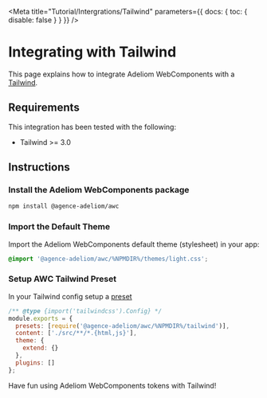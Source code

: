 
<Meta title="Tutorial/Intergrations/Tailwind" parameters={{ docs: { toc: { disable: false } } }} />

# Integrating with Tailwind

This page explains how to integrate Adeliom WebComponents with a [Tailwind](https://tailwindcss.com/).

## Requirements

This integration has been tested with the following:

- Tailwind >= 3.0

## Instructions

### Install the Adeliom WebComponents package

```bash
npm install @agence-adeliom/awc
```

### Import the Default Theme

Import the Adeliom WebComponents default theme (stylesheet) in your app:

```css
@import '@agence-adeliom/awc/%NPMDIR%/themes/light.css';
```

### Setup AWC Tailwind Preset

In your Tailwind config setup a [preset](https://tailwindcss.com/docs/presets)

```js
/** @type {import('tailwindcss').Config} */
module.exports = {
  presets: [require('@agence-adeliom/awc/%NPMDIR%/tailwind')],
  content: ['./src/**/*.{html,js}'],
  theme: {
    extend: {}
  },
  plugins: []
};
```

Have fun using Adeliom WebComponents tokens with Tailwind!
